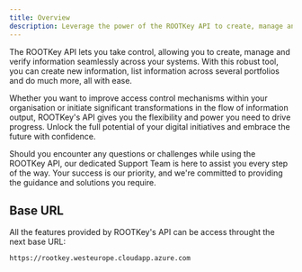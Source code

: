 ```yaml
---
title: Overview
description: Leverage the power of the ROOTKey API to create, manage and validate your most valuable asset
---
```


The ROOTKey API lets you take control, allowing you to create, manage and verify information seamlessly across your systems. With this robust tool, you can create new information, list information across several portfolios and do much more, all with ease.

Whether you want to improve access control mechanisms within your organisation or initiate significant transformations in the flow of information output, ROOTKey's API gives you the flexibility and power you need to drive progress. Unlock the full potential of your digital initiatives and embrace the future with confidence.

Should you encounter any questions or challenges while using the ROOTKey API, our dedicated Support Team is here to assist you every step of the way. Your success is our priority, and we're committed to providing the guidance and solutions you require.

## Base URL
All the features provided by ROOTKey's API can be access throught the next base URL:

```shell Terminal
https://rootkey.westeurope.cloudapp.azure.com
```